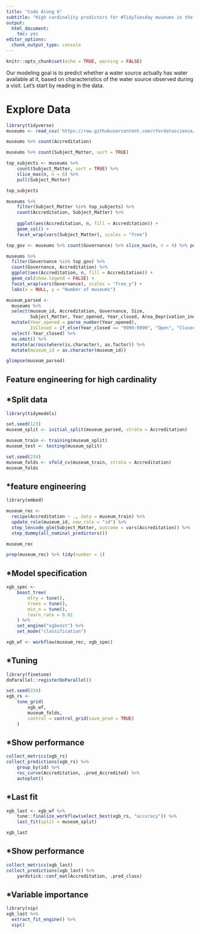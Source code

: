 ```yaml
---
title: "Code Along 6"
subtitle: "High cardinality predictors for #TidyTuesday museums in the UK"
output: 
  html_document: 
    toc: yes
editor_options: 
  chunk_output_type: console
---
```


```r
knitr::opts_chunk$set(echo = TRUE, warning = FALSE)
```

Our modeling goal is to predict whether a water source actually has water available at it, based on characteristics of the water source observed during a visit. Let’s start by reading in the data.


# Explore Data

```r
library(tidyverse)
museums <- read_csv('https://raw.githubusercontent.com/rfordatascience/tidytuesday/master/data/2022/2022-11-22/museums.csv')

```

```r
museums %>% count(Accreditation)

museums %>% count(Subject_Matter, sort = TRUE)

top_subjects <- museums %>%
    count(Subject_Matter, sort = TRUE) %>%
    slice_max(n, n = 6) %>%
    pull(Subject_Matter)

top_subjects

museums %>%
    filter(Subject_Matter %in% top_subjects) %>%
    count(Accreditation, Subject_Matter) %>%
    
    ggplot(aes(Accreditation, n, fill = Accreditation)) +
    geom_col() +
    facet_wrap(vars(Subject_Matter), scales = "free")

```

```r
top_gov <- museums %>% count(Governance) %>% slice_max(n, n = 4) %>% pull(Governance)

museums %>%
  filter(Governance %in% top_gov) %>%
  count(Governance, Accreditation) %>%
  ggplot(aes(Accreditation, n, fill = Accreditation)) +
  geom_col(show.legend = FALSE) +
  facet_wrap(vars(Governance), scales = "free_y") +
  labs(x = NULL, y = "Number of museums")
```

```r
museum_parsed <-
  museums %>%
  select(museum_id, Accreditation, Governance, Size,
         Subject_Matter, Year_opened, Year_closed, Area_Deprivation_index) %>%
  mutate(Year_opened = parse_number(Year_opened),
         IsClosed = if_else(Year_closed == "9999:9999", "Open", "Closed")) %>%
  select(-Year_closed) %>%
  na.omit() %>%
  mutate(across(where(is.character), as.factor)) %>%
  mutate(museum_id = as.character(museum_id))

glimpse(museum_parsed)
```

## Feature engineering for high cardinality 

## *Split data
```r
library(tidymodels)

set.seed(123)
museum_split <- initial_split(museum_parsed, strata = Accreditation)

museum_train <- training(museum_split)
museum_test <- testing(museum_split)

set.seed(234)
museum_folds <- vfold_cv(museum_train, strata = Accreditation)
museum_folds
```

## *feature engineering
```r
library(embed)

museum_rec <- 
  recipe(Accreditation ~ ., data = museum_train) %>%
  update_role(museum_id, new_role = "id") %>%
  step_lencode_glm(Subject_Matter, outcome = vars(Accreditation)) %>%
  step_dummy(all_nominal_predictors())

museum_rec
```


```r
prep(museum_rec) %>% tidy(number = 1)
```

## *Model specification
```r
xgb_spec <- 
    boost_tree(
        mtry = tune(), 
        trees = tune(), 
        min_n = tune(), 
        learn_rate = 0.01
    ) %>%
    set_engine("xgboost") %>%
    set_mode("classification")

xgb_wf <- workflow(museum_rec, xgb_spec)
```


## *Tuning
```r
library(finetune)
doParallel::registerDoParallel()

set.seed(234)
xgb_rs <- 
    tune_grid(
        xgb_wf,
        museum_folds,
        control = control_grid(save_pred = TRUE)
    )

```

## *Show performance
```r
collect_metrics(xgb_rs)
collect_predictions(xgb_rs) %>%
    group_by(id) %>%
    roc_curve(Accreditation, .pred_Accredited) %>%
    autoplot()
```

## *Last fit
```r
xgb_last <- xgb_wf %>%
    tune::finalize_workflow(select_best(xgb_rs, "accuracy")) %>%
    last_fit(split = museum_split)

xgb_last
```

## *Show performance
```r
collect_metrics(xgb_last)
collect_predictions(xgb_last) %>%
    yardstick::conf_mat(Accreditation, .pred_class)
```

## *Variable importance
```r
library(vip)
xgb_last %>%
  extract_fit_engine() %>%
  vip()
```

